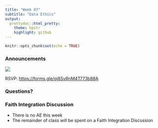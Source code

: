```yaml
---
title: "Week 07"
subtitle: "Data Ethics"
output: 
  prettydoc::html_pretty:
    theme: hpstr
    highlight: github
---
```


```r
knitr::opts_chunk$set(echo = TRUE)
```

### Announcements

![](img/APU_Volleyball_MPS.png)

RSVP: <https://forms.gle/pj8SvRnM4T773b88A>

### Questions?

### Faith Integration Discussion

-   There is no AE this week
-   The remainder of class will be spent on a Faith Integration Discussion
